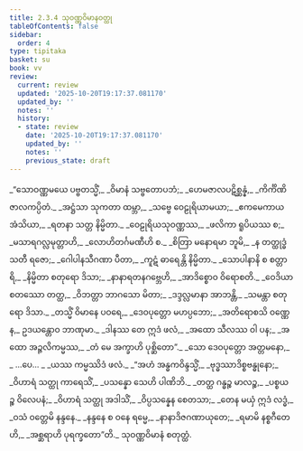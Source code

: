 ```yaml
---
title: 2.3.4 သုဝဏ္ဏဝိမာနဝတ္ထု
tableOfContents: false
sidebar:
  order: 4
type: tipitaka
basket: su
book: vv
review:
  current: review
  updated: '2025-10-20T19:17:37.081170'
  updated_by: ''
  notes: ''
  history:
  - state: review
    date: '2025-10-20T19:17:37.081170'
    updated_by: ''
    notes: ''
    previous_state: draft
---
```



<DynamicBreadcrumb />


<ReviewStatus review={frontmatter.review} showDetails={true} />

<HypothesisAnnotation frontmatter={frontmatter} />

<Division number="1134" book="vv" e="ch" v="19" p="105">

<Paragraph number="982" type="verses" book="vv">
_“သောဝဏ္ဏမယေ ပဗ္ဗတသ္မိံ,_  
_ဝိမာနံ သဗ္ဗတောပဘံ;_  
_ဟေမဇာလပဋိစ္ဆန္နံ,_  
_ကိင်္ကိဏိဇာလကပ္ပိတံ._  

</Paragraph>

</Division>
<Division number="1135" book="vv" e="ch" v="19" p="105">

<Paragraph number="983" type="verses" book="vv">
_အဋ္ဌံသာ သုကတာ ထမ္ဘာ,_  
_သဗ္ဗေ ဝေဠုရိယာမယာ;_  
_ဧကမေကာယ အံသိယာ,_  
_ရတနာ သတ္တ နိမ္မိတာ._  

</Paragraph>

</Division>
<Division number="1136" book="vv" e="ch" v="19" p="105">

<Paragraph number="984" type="verses" book="vv">
_ဝေဠုရိယသုဝဏ္ဏဿ,_  
_ဖလိကာ ရူပိယဿ စ;_  
_မသာရဂလ္လမုတ္တာဟိ,_  
_လောဟိတင်္ဂမဏီဟိ စ._  

</Paragraph>

</Division>
<Division number="1137" book="vv" e="ch" v="19" p="105">

<Paragraph number="985" type="verses" book="vv">
_စိတြာ မနောရမာ ဘူမိ,_  
_န တတ္ထုဒ္ဓံသတီ ရဇော;_  
_ဂေါပါနသီဂဏာ ပီတာ,_  
_ကူဋံ ဓာရေန္တိ နိမ္မိတာ._  

</Paragraph>

</Division>
<Division number="1138" book="vv" e="ch" v="19" p="105">

<Paragraph number="986" type="verses" book="vv">
_သောပါနာနိ စ စတ္တာရိ,_  
_နိမ္မိတာ စတုရော ဒိသာ;_  
_နာနာရတနဂဗ္ဘေဟိ,_  
_အာဒိစ္စောဝ ဝိရောစတိ._  

</Paragraph>

</Division>
<Division number="1139" book="vv" e="ch" v="19" p="105">

<Paragraph number="987" type="verses" book="vv">
_ဝေဒိယာ စတဿော တတ္ထ,_  
_ဝိဘတ္တာ ဘာဂသော မိတာ;_  
_ဒဒ္ဒလ္လမာနာ အာဘန္တိ,_  
_သမန္တာ စတုရော ဒိသာ._  

</Paragraph>

</Division>
<Division number="1140" book="vv" e="ch" v="19" p="105">

<Paragraph number="988" type="verses" book="vv">
_တသ္မိံ ဝိမာနေ ပဝရေ,_  
_ဒေဝပုတ္တော မဟပ္ပဘော;_  
_အတိရောစသိ ဝဏ္ဏေန,_  
ဥဒယန္တောဝ ဘာဏုမာ._  

</Paragraph>

</Division>
<Division number="1141" book="vv" e="ch" v="19" p="106">

<Paragraph number="989" type="verses" book="vv">
_ဒါနဿ တေ ဣဒံ ဖလံ,_  
_အထော သီလဿ ဝါ ပန;_  
_အထော အဉ္ဇလိကမ္မဿ,_  
_တံ မေ အက္ခာဟိ ပုစ္ဆိတော”._  

</Paragraph>

</Division>
<Division number="1142" book="vv" e="ch" v="19" p="106">

<Paragraph number="990" type="verses" book="vv">
_သော ဒေဝပုတ္တော အတ္တမနော,_  
_ …ပေ… _  
_ယဿ ကမ္မဿိဒံ ဖလံ._  

</Paragraph>

</Division>
<Division number="1143" book="vv" e="ch" v="19" p="106">

<Paragraph number="991" type="verses" book="vv">
_“အဟံ အန္ဓကဝိန္ဒသ္မိံ,_  
_ဗုဒ္ဓဿာဒိစ္စဗန္ဓုနော;_  
_ဝိဟာရံ သတ္ထု ကာရေသိံ,_  
_ပသန္နော သေဟိ ပါဏိဘိ._  

</Paragraph>

</Division>
<Division number="1144" book="vv" e="ch" v="19" p="106">

<Paragraph number="992" type="verses" book="vv">
_တတ္ထ ဂန္ဓဉ္စ မာလဉ္စ,_  
_ပစ္စယဉ္စ ဝိလေပနံ;_  
_ဝိဟာရံ သတ္ထု အဒါသိံ,_  
_ဝိပ္ပသန္နေန စေတသာ;_  
_တေန မယှံ ဣဒံ လဒ္ဓံ,_  
_ဝသံ ဝတ္တေမိ နန္ဒနေ._  

</Paragraph>

</Division>
<Division number="1145" book="vv" e="ch" v="19" p="106">

<Paragraph number="993" type="verses" book="vv">
_နန္ဒနေ စ ဝနေ ရမ္မေ,_  
_နာနာဒိဇဂဏာယုတေ;_  
_ရမာမိ နစ္စဂီတေဟိ,_  
_အစ္ဆရာဟိ ပုရက္ခတော”တိ._  


</Paragraph>
</Division>

<Paragraph number="994" type="center" book="vv">
သုဝဏ္ဏဝိမာနံ စတုတ္ထံ.
</Paragraph>